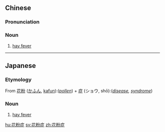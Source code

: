 ==Chinese==
{{zh-forms|type=21}}

===Pronunciation===
{{zh-pron
|m=huāfěnzhèng
|c=faa1 fan2 zing3
|cat=n
}}

===Noun===
{{zh-noun}}

# {{lb|zh|immunology}} [[hay fever]]

----

==Japanese==
{{ja-kanjitab|花|粉|症}}

===Etymology===
From [[花粉]] ([[かふん]], [[kafun]]):(''[[pollen]]'') + [[症]] (ショウ, shō):(''[[disease]], [[syndrome]]'')

===Noun===
{{ja-noun|かふんしょう}}

# {{lb|ja|disease|sort=かふんしょう}} [[hay fever]]

[[hu:花粉症]]
[[sv:花粉症]]
[[zh:花粉症]]